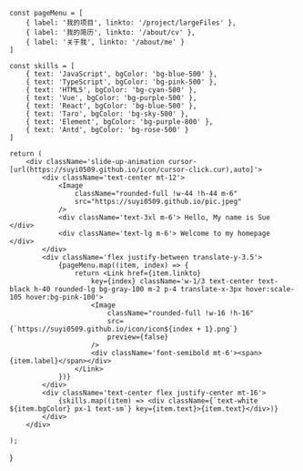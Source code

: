 


    const pageMenu = [
        { label: '我的项目', linkto: '/project/largeFiles' },
        { label: '我的简历', linkto: '/about/cv' },
        { label: '关于我', linkto: '/about/me' }
    ]

    const skills = [
        { text: 'JavaScript', bgColor: 'bg-blue-500' },
        { text: 'TypeScript', bgColor: 'bg-pink-500' },
        { text: 'HTML5', bgColor: 'bg-cyan-500' },
        { text: 'Vue', bgColor: 'bg-purple-500' },
        { text: 'React', bgColor: 'bg-blue-500' },
        { text: 'Taro', bgColor: 'bg-sky-500' },
        { text: 'Element', bgColor: 'bg-purple-800' },
        { text: 'Antd', bgColor: 'bg-rose-500' }
    ]

    return (
        <div className='slide-up-animation cursor-[url(https://suyi0509.github.io/icon/cursor-click.cur),auto]'>
            <div className='text-center mt-12'>
                <Image
                    className="rounded-full !w-44 !h-44 m-6"
                    src="https://suyi0509.github.io/pic.jpeg"
                />
                <div className='text-3xl m-6'> Hello, My name is Sue </div>
                <div className='text-lg m-6'> Welcome to my homepage </div>
            </div>
            <div className='flex justify-between translate-y-3.5'>
                {pageMenu.map((item, index) => {
                    return <Link href={item.linkto}
                        key={index} className='w-1/3 text-center text-black h-40 rounded-lg bg-gray-100 m-2 p-4 translate-x-3px hover:scale-105 hover:bg-pink-100'>
                        <Image
                            className="rounded-full !w-16 !h-16"
                            src={`https://suyi0509.github.io/icon/icon${index + 1}.png`}
                            preview={false}
                        />
                        <div className='font-semibold mt-6'><span>{item.label}</span></div>
                    </Link>
                })}
            </div>
            <div className='text-center flex justify-center mt-16'>
                {skills.map((item) => <div className={`text-white ${item.bgColor} px-1 text-sm`} key={item.text}>{item.text}</div>)}
            </div>
        </div>

    );

}
